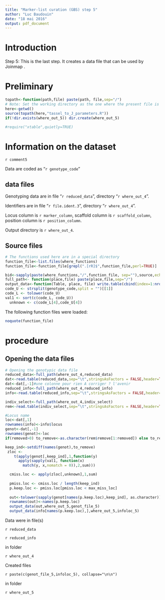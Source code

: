 ---
title: "Marker-list curation (GBS) step 5"
author: "Luc Baudouin"
date: "18 mai 2016"
output: pdf_document
---

# Introduction
Step 5: This is the last step. It creates a data file that can be used by Joinmap .


# Preliminary

```{r get_parameters,echo=FALSE}
topath<-function(path,file) paste(path, file,sep="/")
# Note: Set the working directory as the one where the present file is located. 
here<-getwd()
source(topath(here,"tassel_to_J_parameters.R"))
if(!dir.exists(where_out_5)) dir.create(where_out_5)

#require("xtable",quietly=TRUE)
```

# Information on the dataset

`r comment5`

Data are coded as "`r genotype_code`"

## data files

Genotyping data are in file "`r reduced_data`",  directory "`r where_out_4 `".

Identifiers are in file "`r file.ident.3`",  directory "`r where_out_4 `".

Locus column is `r marker_column`, scaffold column is `r scaffold_column`, position column is `r position_column`.

Output directory is `r where_out_4`.

## Source files
```{r functions,echo=FALSE}

# The functions used here are in a special directory
function_file<-list.files(where_functions)
function_file<-function_file[grepl(".[rR]$",function_file,perl=TRUE)]

bid<-sapply(paste(where_functions,"/",function_file, sep=""),source,echo=FALSE,verbose=FALSE)
full_path<- function(place,file) paste(place,file,sep="/")
output_data<-function(Table, place, file) write.table(cbind(index=1:nrow(Table),loc=rownames(Table),Table),full_path(place,file),sep="\t",row.names=FALSE,quote=FALSE)
code_U <- strsplit(genotype_code,split = "")[[1]]
code_L <- tolower(code_U)
val1 <- sort(c(code_L, code_U))
  unknown <- c(code_L[4],code_U[4])
```

The following function files were loaded:

```{r load_function,echo=FALSE}
noquote(function_file)
```

# procedure

## Opening the data files

```{r, open_files,echo=FALSE}
# Opening the genotypic data file
reduced_data<-full_path(where_out_4,reduced_data)
dat<-read.table(reduced_data,sep="\t",stringsAsFactors = FALSE,header=TRUE)
dat<-dat[,-1]#une colonne pour rien A corriger ? l'avenir
reduced_info<-full_path(where_out_4,reduced_info)
info<-read.table(reduced_info,sep="\t",stringsAsFactors = FALSE,header=TRUE)

indiv_select<-full_path(where_out_4,indiv_select)
rem<-read.table(indiv_select,sep="\t",stringsAsFactors = FALSE,header=TRUE)

#Locus name
loc<-dat[,1]
rownames(info)<-info$locus
genot<-dat[,-1]
rownames(genot)<-loc
if(removed>0) to_remove<-as.character(rem$remove[1:removed]) else to_remove<-NULL

keep_ind<-setdiff(names(genot),to_remove)
 zloc <-
    t(apply(genot[,keep_ind],1,function(y)
      apply(sapply(val1, function(x)
        match(y, x,nomatch = 0)),2,sum)))

  cmiss.loc <- apply(zloc[,unknown],1,sum)
 
  pmiss.loc <- cmiss.loc / length(keep_ind)
  p.keep.loc <- pmiss.loc[pmiss.loc < max_miss_loc]
  
  out<-tolower(sapply(genot[names(p.keep.loc),keep_ind], as.character))
  rownames(out)<-names(p.keep.loc)
  output_data(out,where_out_5,genot_file_5)
  output_data(info[names(p.keep.loc),],where_out_5,infoloc_5)

```
Data were in file(s)

`r reduced_data`

`r reduced_info`

in folder    

`r where_out_4`
 
 
Created files
 
`r paste(c(genot_file_5,infoloc_5), collapse="\n\n")`

 
in folder   

`r where_out_5`



